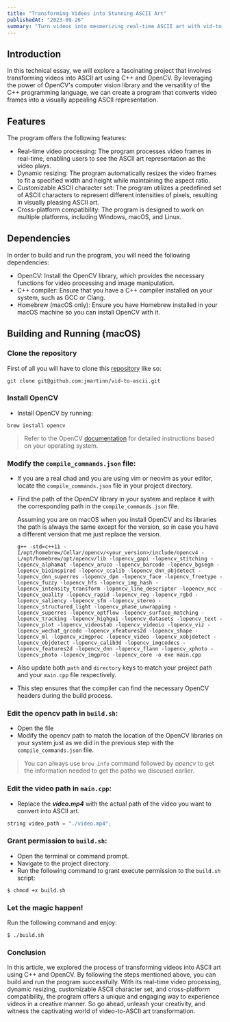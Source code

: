 ```yaml
---
title: "Transforming Videos into Stunning ASCII Art"
publishedAt: "2023-09-26"
summary: "Turn videos into mesmerizing real-time ASCII art with vid-to-ascii, a C++ application using OpenCV"
---
```


## Introduction

In this technical essay, we will explore a fascinating project that involves transforming videos into ASCII art using C++ and OpenCV. By leveraging the power of OpenCV's computer vision library and the versatility of the C++ programming language, we can create a program that converts video frames into a visually appealing ASCII representation.

## Features

The program offers the following features:

- Real-time video processing: The program processes video frames in real-time, enabling users to see the ASCII art representation as the video plays.
- Dynamic resizing: The program automatically resizes the video frames to fit a specified width and height while maintaining the aspect ratio.
- Customizable ASCII character set: The program utilizes a predefined set of ASCII characters to represent different intensities of pixels, resulting in visually pleasing ASCII art.
- Cross-platform compatibility: The program is designed to work on multiple platforms, including Windows, macOS, and Linux.

## Dependencies

In order to build and run the program, you will need the following dependencies:

- OpenCV: Install the OpenCV library, which provides the necessary functions for video processing and image manipulation.
- C++ compiler: Ensure that you have a C++ compiler installed on your system, such as GCC or Clang.
- Homebrew (macOS only): Ensure you have Homebrew installed in your macOS machine so you can install OpenCV with it.

## Building and Running (macOS)

### Clone the repository

First of all you will have to clone this [repository](https://github.com/jmartinn/vid-to-ascii) like so:

```shell
git clone git@github.com:jmartinn/vid-to-ascii.git
```

### Install OpenCV

- Install OpenCV by running:

```shell
brew install opencv
```

> Refer to the OpenCV [documentation](https://docs.opencv.org/4.x/) for detailed instructions based on your operating system.

### Modify the `compile_commands.json` file:

- If you are a real chad and you are using vim or neovim as your editor, locate the `compile_commands.json` file in your project directory.
- Find the path of the OpenCV library in your system and replace it with the corresponding path in the `compile_commands.json` file.

  Assuming you are on macOS when you install OpenCV and its libraries the path is always the same except for the version, so in case you have a different version that me just replace the version.

  ```shell
  g++ -std=c++11 -I/opt/homebrew/Cellar/opencv/<your_version>/include/opencv4 -L/opt/homebrew/opt/opencv/lib -lopencv_gapi -lopencv_stitching -lopencv_alphamat -lopencv_aruco -lopencv_barcode -lopencv_bgsegm -lopencv_bioinspired -lopencv_ccalib -lopencv_dnn_objdetect -lopencv_dnn_superres -lopencv_dpm -lopencv_face -lopencv_freetype -lopencv_fuzzy -lopencv_hfs -lopencv_img_hash -lopencv_intensity_transform -lopencv_line_descriptor -lopencv_mcc -lopencv_quality -lopencv_rapid -lopencv_reg -lopencv_rgbd -lopencv_saliency -lopencv_sfm -lopencv_stereo -lopencv_structured_light -lopencv_phase_unwrapping -lopencv_superres -lopencv_optflow -lopencv_surface_matching -lopencv_tracking -lopencv_highgui -lopencv_datasets -lopencv_text -lopencv_plot -lopencv_videostab -lopencv_videoio -lopencv_viz -lopencv_wechat_qrcode -lopencv_xfeatures2d -lopencv_shape -lopencv_ml -lopencv_ximgproc -lopencv_video -lopencv_xobjdetect -lopencv_objdetect -lopencv_calib3d -lopencv_imgcodecs -lopencv_features2d -lopencv_dnn -lopencv_flann -lopencv_xphoto -lopencv_photo -lopencv_imgproc -lopencv_core -o exe main.cpp
  ```

- Also update both `path` and `directory` keys to match your project path and your `main.cpp` file respectively.
- This step ensures that the compiler can find the necessary OpenCV headers during the build process.

### Edit the opencv path in `build.sh`:

- Open the file
- Modify the opencv path to match the location of the OpenCV libraries on your system just as we did in the previous step with the `compile_commands.json` file.

> You can always use `brew info` command followed by _opencv_ to get the information needed to get the paths we discused earlier.

### Edit the video path in `main.cpp`:

- Replace the _**video.mp4**_ with the actual path of the video you want to convert into ASCII art.

```C++
string video_path = "./video.mp4";
```

### Grant permission to `build.sh`:

- Open the terminal or command prompt.
- Navigate to the project directory.
- Run the following command to grant execute permission to the `build.sh` script:

```shell
$ chmod +x build.sh
```

### Let the magic happen!

Run the following command and enjoy:

```shell
$ ./build.sh
```

### Conclusion

In this article, we explored the process of transforming videos into ASCII art using C++ and OpenCV. By following the steps mentioned above, you can build and run the program successfully. With its real-time video processing, dynamic resizing, customizable ASCII character set, and cross-platform compatibility, the program offers a unique and engaging way to experience videos in a creative manner. So go ahead, unleash your creativity, and witness the captivating world of video-to-ASCII art transformation.

